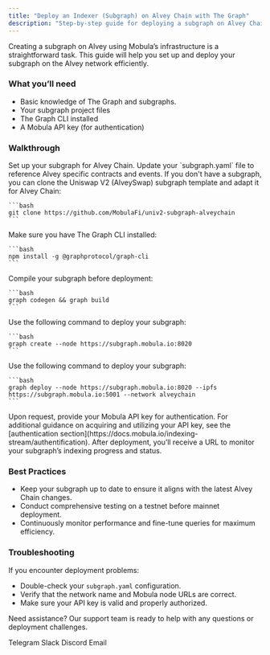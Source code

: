 ```yaml
---
title: "Deploy an Indexer (Subgraph) on Alvey Chain with The Graph"
description: "Step-by-step guide for deploying a subgraph on Alvey Chain using The Graph for efficient blockchain data indexing and querying."
---
```


Creating a subgraph on Alvey using Mobula’s infrastructure is a straightforward task. This guide will help you set up and deploy your subgraph on the Alvey network efficiently.

### What you’ll need

- Basic knowledge of The Graph and subgraphs.
- Your subgraph project files
- The Graph CLI installed
- A Mobula API key (for authentication)

### Walkthrough

<Steps>
  <Step title="Prepare Your Subgraph">
    Set up your subgraph for Alvey Chain. Update your `subgraph.yaml` file to reference Alvey specific contracts and events. If you don't have a subgraph, you can clone the Uniswap V2 (AlveySwap) subgraph template and adapt it for Alvey Chain:

    ```bash
    git clone https://github.com/MobulaFi/univ2-subgraph-alveychain
    ```
  </Step>

  <Step title="Install Dependencies">
    Make sure you have The Graph CLI installed:

    ```bash
    npm install -g @graphprotocol/graph-cli
    ```
  </Step>

  <Step title="Build Your Subgraph">
    Compile your subgraph before deployment:

    ```bash
    graph codegen && graph build
    ```
  </Step>

  <Step title="Create the Subgraph">
    Use the following command to deploy your subgraph:

    ```bash
    graph create --node https://subgraph.mobula.io:8020
    ```
  </Step>

  <Step title="Deploy to Mobula's Alvey Chain Node">
    Use the following command to deploy your subgraph:

    ```bash
    graph deploy --node https://subgraph.mobula.io:8020 --ipfs https://subgraph.mobula.io:5001 --network alveychain
    ```
  </Step>

  <Step title="Authenticate">
    Upon request, provide your Mobula API key for authentication. For additional guidance on acquiring and utilizing your API key, see the [authentication section](https://docs.mobula.io/indexing-stream/authentification).
  </Step>

  <Step title="Monitor Deployment">
    After deployment, you’ll receive a URL to monitor your subgraph’s indexing progress and status.
  </Step>
</Steps>

### Best Practices

- Keep your subgraph up to date to ensure it aligns with the latest Alvey Chain changes.
- Conduct comprehensive testing on a testnet before mainnet deployment.
- Continuously monitor performance and fine-tune queries for maximum efficiency.

### Troubleshooting

If you encounter deployment problems:

- Double-check your `subgraph.yaml` configuration.
- Verify that the network name and Mobula node URLs are correct.
- Make sure your API key is valid and properly authorized.

Need assistance? Our support team is ready to help with any questions or deployment challenges.

<CardGroup>
  <Card title="Support" icon="Telegram" href="https://t.me/MobulaPartnerBot?start=Mobula_API_Support_Key">Telegram</Card>
  <Card title="Support" icon="Slack" href="https://join.slack.com/t/mobulaapi/shared_invite/zt-29zrrpjnl-I0tyD73sy7zKy8q~KLL3Ug">Slack</Card>
  <Card title="Support" icon="Discord" href="https://discord.gg/JVT7xKm3AD">Discord</Card>
  <Card title="Email Support" icon="envelope" href="mailto:contact@mobulalabs.org">Email</Card>
</CardGroup>
